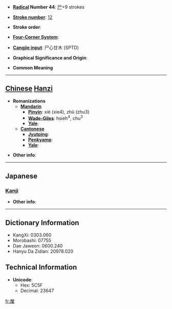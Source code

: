 * '''[[Wiktionary:Chinese radical index| Radical]] Number 44''': [[Wiktionary:Chinese radical index 尸|尸]]+9 strokes

* '''[[Wiktionary:Chinese total strokes index|Stroke number]]''': [[Wiktionary:Chinese total strokes index 12|12]]

* '''Stroke order''': 

* '''[[Wiktionary:Chinese four corner index|Four-Corner System]]''': 

* '''[[Wiktionary:Chinese Cangjie index|Cangjie input]]''': 尸心廿木 (SPTD)

* '''Graphical Significance and Origin''': 

* '''Common Meaning'''

----

== [[Chinese]] [[Hanzi]] ==

* '''Romanizations'''
** '''[[Mandarin]]'''
*** '''[[Pinyin]]''': xiè (xie4), zhǔ (zhu3)
*** '''[[Wade-Giles]]''': hsieh<sup>4</sup>, chu<sup>3</sup>
*** '''[[Yale]]''': 
** '''[[Cantonese]]'''
*** '''[[Jyutping]]''':
*** '''[[Penkyamp]]''': 
*** '''[[Yale]]''': 

* '''Other info''': 

----

==Japanese==
===[[Kanji]]===
{{kanji|on readings=[[てい]] (tei), [[たい]] (tai), [[せふ]] (sefu)|kun readings=}}

* '''Other info''':  

----

== Dictionary Information ==

* KangXi: 0303.060
* Morobashi: 07755
* Dae Jaweon: 0600.240
* Hanyu Da Zidian: 20978.020

== Technical Information ==

* '''Unicode''':
** Hex: 5C5F
** Decimal: 23647

[[fr:屟]]